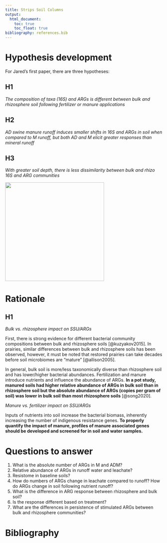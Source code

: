 ```yaml
---
title: Strips Soil Columns
output:
  html_document:
    toc: true
    toc_float: true
bibliography: references.bib
---
```


# Hypothesis development

For Jared's first paper, there are three hypotheses:

## H1

*The composition of taxa (16S) and ARGs is different between bulk and rhizosphere soil following fertilizer or manure applications*

## H2

*AD swine manure runoff induces smaller shifts in 16S and ARGs in soil when compared to M runoff, but both AD and M elicit greater responses than mineral runoff*

## H3

*With greater soil depth, there is less dissimilarity between bulk and rhizo 16S and ARG communities*

![](images/Hypothosisbrainstormfigure.jpg){width="317"}

# Rationale

## H1

*Bulk vs. rhizosphere impact on SSU/ARGs*

First, there is strong evidence for different bacterial community compositions between bulk and rhizosphere soils [@kuzyakov2015]. In prairies, similar differences between bulk and rhizosphere soils has been observed, however, it must be noted that restored prairies can take decades before soil microbiomes are "mature" [@allison2005].

In general, bulk soil is more/less taxonomically diverse than rhizosphere soil and has lower/higher bacterial abundances. Fertilization and manure introduce nutrients and influence the abundance of ARGs. **In a pot study, manured soils had higher relative abundance of ARGs in bulk soil than in rhizosphere soil but the absolute abundance of ARGs (copies per gram of soil) was lower in bulk soil than most rhizosphere soils** [@song2020].

*Manure vs. fertilizer impact on SSU/ARGs*

Inputs of nutrients into soil increase the bacterial biomass, inherently increasing the number of indigenous resistance genes. **To properly quantify the impact of manure, profiles of manure associated genes should be developed and screened for in soil and water samples.**

# Questions to answer

1.  What is the absolute number of ARGs in M and ADM?
2.  Relative abundance of ARGs in runoff water and leachate?
3.  Resistome in baseline soils?
4.  How do numbers of ARGs change in leachate compared to runoff? How do ARGs change in soil following nutrient runoff?
5.  What is the difference in ARG response between rhizosphere and bulk soil?
6.  Is the response different based on treatment?
7.  What are the differences in persistence of stimulated ARGs between bulk and rhizosphere communities?

# Bibliography
